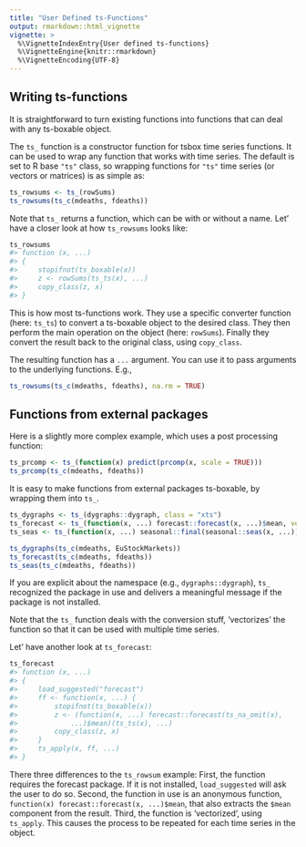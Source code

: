 ```yaml
---
title: "User Defined ts-Functions"
output: rmarkdown::html_vignette
vignette: >
  %\VignetteIndexEntry{User defined ts-functions}
  %\VignetteEngine{knitr::rmarkdown}
  %\VignetteEncoding{UTF-8}
---
```



## Writing ts-functions

It is straightforward to turn existing functions into functions that can deal
with any ts-boxable object.

The `ts_` function is a constructor function for tsbox time series functions. It
can be used to wrap any function that works with time series. The default is set
to R base `"ts"` class, so wrapping functions for `"ts"` time series (or vectors
or matrices) is as simple as:

```r
ts_rowsums <- ts_(rowSums)
ts_rowsums(ts_c(mdeaths, fdeaths))

```
Note that `ts_` returns a function, which can be with or without a name. Let' have a closer look at how `ts_rowsums` looks like:

```r
ts_rowsums
#> function (x, ...)
#> {
#>     stopifnot(ts_boxable(x))
#>     z <- rowSums(ts_ts(x), ...)
#>     copy_class(z, x)
#> }

```

This is how most ts-functions work. They use a specific converter function
(here: `ts_ts`) to convert a ts-boxable object to the desired class. They then
perform the main operation on the object (here: `rowSums`). Finally they convert
the result back to the original class, using `copy_class`.

The resulting function has a `...` argument. You can use it to pass
arguments to the underlying functions. E.g.,

```r
ts_rowsums(ts_c(mdeaths, fdeaths), na.rm = TRUE)
```


## Functions from external packages

Here is a slightly more complex example, which uses a post processing function:

```r
ts_prcomp <- ts_(function(x) predict(prcomp(x, scale = TRUE)))
ts_prcomp(ts_c(mdeaths, fdeaths))
```

It is easy to make functions from external packages ts-boxable, by wrapping them
into `ts_`.

```r
ts_dygraphs <- ts_(dygraphs::dygraph, class = "xts")
ts_forecast <- ts_(function(x, ...) forecast::forecast(x, ...)$mean, vectorize = TRUE)
ts_seas <- ts_(function(x, ...) seasonal::final(seasonal::seas(x, ...)), vectorize = TRUE)

ts_dygraphs(ts_c(mdeaths, EuStockMarkets))
ts_forecast(ts_c(mdeaths, fdeaths))
ts_seas(ts_c(mdeaths, fdeaths))
```

If you are explicit about the namespace (e.g., `dygraphs::dygraph`),
`ts_` recognized the package in use and delivers a meaningful message if the
package is not installed.

Note that the `ts_` function deals with the conversion stuff, 'vectorizes' the
function so that it can be used with multiple time series.

Let' have another look at `ts_forecast`:

```r
ts_forecast
#> function (x, ...)
#> {
#>     load_suggested("forecast")
#>     ff <- function(x, ...) {
#>         stopifnot(ts_boxable(x))
#>         z <- (function(x, ...) forecast::forecast(ts_na_omit(x),
#>             ...)$mean)(ts_ts(x), ...)
#>         copy_class(z, x)
#>     }
#>     ts_apply(x, ff, ...)
#> }
```

There three differences to the `ts_rowsum` example: First, the function requires
the forecast package. If it is not installed, `load_suggested` will ask the user
to do so. Second, the function in use is an anonymous function, `function(x)
forecast::forecast(x, ...)$mean`, that also extracts the `$mean` component from
the result. Third, the function is 'vectorized', using `ts_apply`. This causes
the process to be repeated for each time series in the object.



